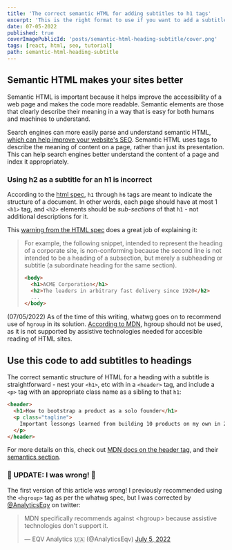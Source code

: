 ```yaml
---
title: 'The correct semantic HTML for adding subtitles to h1 tags'
excerpt: 'This is the right format to use if you want to add a subtitle below an h1 tag on your html pages. Semantic HTML makes your site more accessible and better for SEO, since it is easier for search engines to process.'
date: 07-05-2022
published: true
coverImagePublicId: 'posts/semantic-html-heading-subtitle/cover.png'
tags: [react, html, seo, tutorial]
path: semantic-html-heading-subtitle
---
```


## Semantic HTML makes your sites better

Semantic HTML is important because it helps improve the accessibility of a web page and makes the code more readable. Semantic elements are those that clearly describe their meaning in a way that is easy for both humans and machines to understand.

Search engines can more easily parse and understand semantic HTML, [which can help improve your website's SEO](https://developers.google.com/style/semantic-tagging). Semantic HTML uses tags to describe the meaning of content on a page, rather than just its presentation. This can help search engines better understand the content of a page and index it appropriately.

### Using h2 as a subtitle for an h1 is incorrect

According to the [html spec](https://html.spec.whatwg.org/multipage/dom.html#heading-content-2), `h1` through `h6` tags are meant to indicate the structure of a document. In other words, each page should have at most 1 `<h1>` tag, and `<h2>` elements should be _sub-sections_ of that `h1` - not additional descriptions for it.

This [warning from the HTML spec](https://html.spec.whatwg.org/multipage/dom.html#sectioning-content) does a great job of explaining it:

> For example, the following snippet, intended to represent the heading of a corporate site, is non-conforming because the second line is not intended to be a heading of a subsection, but merely a subheading or subtitle (a subordinate heading for the same section).
>
> ```html
> <body>
>   <h1>ACME Corporation</h1>
>   <h2>The leaders in arbitrary fast delivery since 1920</h2>
>   ...
> </body>
> ```

(07/05/2022) As of the time of this writing, whatwg goes on to recommend use of `hgroup` in its solution. [According to MDN](https://developer.mozilla.org/en-US/docs/Web/HTML/Element/hgroup#usage_notes), hgroup should not be used, as it is not supported by assistive technologies needed for accesible reading of HTML sites.

## Use this code to add subtitles to headings

The correct semantic structure of HTML for a heading with a subtitle is straightforward - nest your `<h1>`, etc with in a `<header>` tag, and include a `<p>` tag with an appropriate class name as a sibling to that `h1`:

```html
<header>
  <h1>How to bootstrap a product as a solo founder</h1>
  <p class="tagline">
    Important lessongs learned from building 10 products on my own in 2 years
  </p>
</header>
```

For more details on this, check out [MDN docs on the header tag](https://developer.mozilla.org/en-US/docs/Web/HTML/Element/header), and their [semantics section](https://developer.mozilla.org/en-US/docs/Glossary/Semantics).

### 🚨 UPDATE: I was wrong! 🚨

The first version of this article was wrong! I previously recommended using the `<hgroup>` tag as per the whatwg spec, but I was corrected by [@AnalyticsEqv](https://twitter.com/AnalyticsEqv) on twitter:

<blockquote class="twitter-tweet">
  <p lang="en" dir="ltr">
    MDN specifically recommends against &lt;hgroup&gt; because assistive
    technologies don&#39;t support it.
  </p>
  &mdash; EQV Analytics 🇺🇦 (@AnalyticsEqv) <a href="https://twitter.com/AnalyticsEqv/status/1544328749272993792?ref_src=twsrc%5Etfw">July 5, 2022</a>
</blockquote>
<script async src="https://platform.twitter.com/widgets.js" charset="utf-8" />

Thanks for the correction! I definitely get things wrong sometimes, and I'm always happy to correct myself when appropriate.

## Did you find this helpful?

You might also like these other articles I've written:

- [How to run dependabot locally on your projects](https://mikebifulco.com/posts/run-dependabot-locally)
- [No Floating Promises: an eslint rule to prevent async code errors](https://mikebifulco.com/posts/eslint-no-floating-promises)
- [JavaScript tips: nullish coalescing](https://mikebifulco.com/posts/nullish-coalescing-javascript)

If you want to hear more from me, consider subscribing to my newsletter 👇🏼
